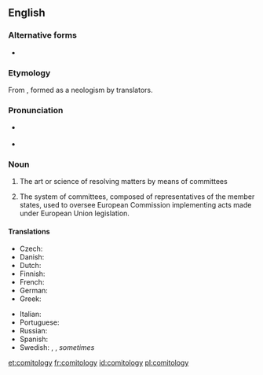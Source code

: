 ==English==

===Alternative forms===
* {{l|en|commitology}} {{qualifier|uncommon}}

===Etymology===
From {{suffix|committee|ology|lang=en}}, formed as a neologism by {{w|European Union}} translators.

===Pronunciation===
* {{a|UK}} {{IPA|/ˌkɒ.mᵻˈtɒ.lə.dʒi/|lang=en}}
* {{a|US}} {{IPA|/ˌkɑ.məˈtɑ.lə.dʒi/|lang=en}}

===Noun===
{{en-noun|comitologies}}

# {{rfv-sense}} The art or science of resolving matters by means of committees
# {{label|en|European Union}} The system of committees, composed of representatives of the member states, used to oversee European Commission implementing acts made under European Union legislation.

====Translations====
{{trans-top|art of resolving issues by committees}}
* Czech: {{t|cs|komitologie|f}}
* Danish: {{t|da|komitologi}}
* Dutch: {{t|nl|comitologie}}
* Finnish: {{t|fi|comitologia}}
* French: {{t+|fr|comitologie|f}}
* German: {{t+|de|Komitologie|f}}
* Greek: {{t|el|επιτροπολογία|f}}
{{trans-mid}}
* Italian: {{t|it|comitologia|f}}
* Portuguese: {{t|pt|comitologia|f}}
* Russian: {{t|ru|комитоло́гия|f}}
* Spanish: {{t|es|comitología|f}}
* Swedish: {{t|sv|kommittéförfarande}}, {{t|sv|kommittésystem}}, ''sometimes'' {{t|sv|kommittébestämmelser}} {{qualifier|"kommittologi" should not be used, [http://www.regeringen.se/sb/d/2729#K say Swedish government's translators]}}
{{trans-bottom}}

[[et:comitology]]
[[fr:comitology]]
[[id:comitology]]
[[pl:comitology]]